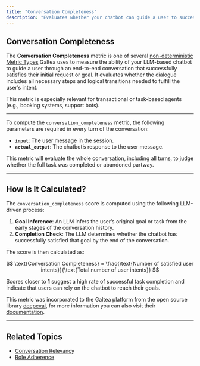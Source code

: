 ```yaml
---
title: "Conversation Completeness"
description: "Evaluates whether your chatbot can guide a user to successfully complete their task across multiple turns."
---
```


## Conversation Completeness

The **Conversation Completeness** metric is one of several [non-deterministic Metric Types](/concepts/metric-type) Galtea uses to measure the ability of your LLM-based chatbot to guide a user through an end-to-end conversation that successfully satisfies their initial request or goal. It evaluates whether the dialogue includes all necessary steps and logical transitions needed to fulfill the user’s intent.

This metric is especially relevant for transactional or task-based agents (e.g., booking systems, support bots).

---

To compute the `conversation_completeness` metric, the following parameters are required in every turn of the conversation:

- **`input`**: The user message in the session.
- **`actual_output`**: The chatbot’s response to the user message.

This metric will evaluate the whole conversation, including all turns, to judge whether the full task was completed or abandoned partway.

---

## How Is It Calculated?

The `conversation_completeness` score is computed using the following LLM-driven process:

1. **Goal Inference**: An LLM infers the user’s original goal or task from the early stages of the conversation history.
2. **Completion Check**: The LLM determines whether the chatbot has successfully satisfied that goal by the end of the conversation.

The score is then calculated as:

$$
\text{Conversation Completeness} = \frac{\text{Number of satisfied user intents}}{\text{Total number of user intents}}
$$

Scores closer to **1** suggest a high rate of successful task completion and indicate that users can rely on the chatbot to reach their goals.

<Note>This metric was incorporated to the Galtea platform from the open source library [deepeval](https://deepeval.com/), for more information you can also visit their [documentation](https://deepeval.com/docs/metrics-conversation-completeness).</Note>


---

## Related Topics

- [Conversation Relevancy](/concepts/metric-type/conversation-relevancy)
- [Role Adherence](/concepts/metric-type/role-adherence)